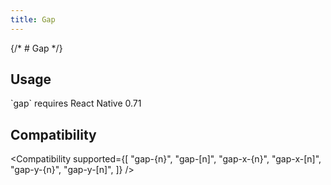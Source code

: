 ```yaml
---
title: Gap
---
```



{/* # Gap */}

## Usage

<Usage />

<Callout type="warn" title="CAUTION">
`gap` requires React Native 0.71
</Callout>

## Compatibility

<Compatibility
  supported={[
    "gap-{n}",
    "gap-[n]",
    "gap-x-{n}",
    "gap-x-[n]",
    "gap-y-{n}",
    "gap-y-[n]",
  ]}
/>
